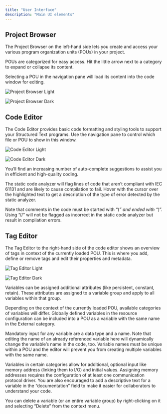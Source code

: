 ```yaml
---
title: "User Interface"
description: "Main UI elements"
---
```


## Project Browser

The Project Browser on the left-hand side lets you create and access your various program organization units (POUs) in your project. 

POUs are categorized for easy access. Hit the little arrow next to a category to expand or collapse its content.

Selecting a POU in the navigation pane will load its content into the code window for editing.

<img
  className="block dark:hidden"
  src="/images/ui-project-browser-light.png"
  alt="Project Browser Light"
/>

<img
  className="hidden dark:block"
  src="/images/ui-project-browser-dark.png"
  alt="Project Browser Dark"
/>

## Code Editor

The Code Editor provides basic code formatting and styling tools to support your Structured Text programs. Use the navigation pane to control which file or POU to show in this window.

<img
  className="block dark:hidden"
  src="/images/ui-code-editor-light.png"
  alt="Code Editor Light"
/>

<img
  className="hidden dark:block"
  src="/images/ui-code-editor-dark.png"
  alt="Code Editor Dark"
/>

You’ll find an increasing number of auto-complete suggestions to assist you in efficient and high-quality coding. 

The static code analyzer will flag lines of code that aren’t compliant with IEC 61131 and are likely to cause compilation to fail. Hover with the cursor over the highlighted text to get a description of the type of error detected by the static analyzer.

<Info>

Note that comments in the code must be started with “(*” and ended with “*)”. Using “//” will not be flagged as incorrect in the static code analyzer but result in compilation errors.

</Info>

## Tag Editor

The Tag Editor to the right-hand side of the code editor shows an overview of tags in context of the currently loaded POU. This is where you add, define or remove tags and edit their properties and metadata.

<img
  className="block dark:hidden"
  src="/images/ui-tag-editor-light.png"
  alt="Tag Editor Light"
/>

<img
  className="hidden dark:block"
  src="/images/ui-tag-editor-dark.png"
  alt="Tag Editor Dark"
/>

Variables can be assigned additional attributes (like persistent, constant, retain). These attributes are assigned to a variable group and apply to all variables within that group.

Depending on the context of the currently loaded POU, available categories of variables will differ. Globally defined variables in the resource configuration can be included into a POU as a variable with the same name in the External category.

Mandatory input for any variable are a data type and a name. Note that editing the name of an already referenced variable here will dynamically change the variable’s name in the code, too. Variable names must be unique within a POU and the editor will prevent you from creating multiple variables with the same name.

Variables in certain categories allow for additional, optional input like memory address (linking them to I/O) and initial values. Assigning memory addresses requires the configuration of at least one communication protocol driver. You are also encouraged to add a descriptive text for a variable in the “documentation” field to make it easier for collaborators to understand your code.

You can delete a variable (or an entire variable group) by right-clicking on it and selecting “Delete” from the context menu.


